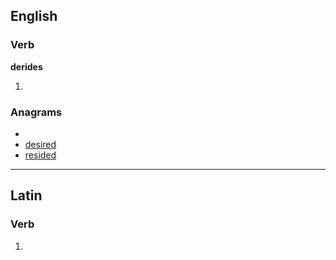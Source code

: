 ==English==

===Verb===
'''derides'''

# {{third-person singular of|[[deride]]}}

===Anagrams===
* {{alphagram|ddeeirs}}
* [[desired#English|desired]]
* [[resided#English|resided]]

----

==Latin==

===Verb===
{{la-verb-form|dērīdēs}}

# {{conjugation of|derideo|dērīdeō|2|s|pres|act|ind|lang=la}}